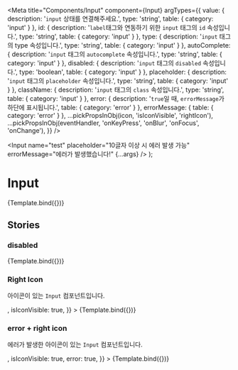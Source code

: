 
<Meta
  title="Components/Input"
  component={Input}
  argTypes={{
    value: { description: '`input` 상태를 연결해주세요.', type: 'string', table: { category: 'input' } },
    id: { description: '`label`태그와 연동하기 위한 `input` 태그의 `id` 속성입니다.', type: 'string', table: { category: 'input' } },
    type: { description: '`input` 태그의 type 속성입니다.', type: 'string', table: { category: 'input' } },
    autoComplete: { description: '`input` 태그의 `autocomplete` 속성입니다.', type: 'string', table: { category: 'input' } },
    disabled: { description: '`input` 태그의 `disabled` 속성입니다.', type: 'boolean', table: { category: 'input' } },
    placeholder: { description: '`input` 태그의 `placeholder` 속성입니다.', type: 'string', table: { category: 'input' } },
    className: { description: '`input` 태그의 `class` 속성입니다.', type: 'string', table: { category: 'input' } },
    error: { description: '`true`일 때, `errorMessage`가 하단에 표시됩니다.', table: { category: 'error' } },
    errorMessage: { table: { category: 'error' } },
    ...pickPropsInObj(icon, 'isIconVisible', 'rightIcon'),
    ...pickPropsInObj(eventHandler, 'onKeyPress', 'onBlur', 'onFocus', 'onChange'),
  }}
/>

  <Input name="test" placeholder="10글자 이상 시 에러 발생 가능" errorMessage="에러가 발생했습니다!" {...args} />
);

# Input

<Canvas>
  <Story name="default">{Template.bind({})}</Story>
</Canvas>

<ArgsTable story="default" />

## Stories

### disabled

<Canvas>
  <Story name="disabled" args={{ disabled: true }}>
    {Template.bind({})}
  </Story>
</Canvas>

### Right Icon

아이콘이 있는 `Input` 컴포넌트입니다.

<Canvas>
  <Story
    name="right icon"
    args={{
      rightIcon: <Campaign fillColor={bluescale500} size={30} />,
      isIconVisible: true,
    }}
  >
    {Template.bind({})}
  </Story>
</Canvas>

### error + right icon

에러가 발생한 아이콘이 있는 `Input` 컴포넌트입니다.

<Canvas>
  <Story
    name="right icon error"
    args={{
      value: 'error가 발생하는 값',
      rightIcon: <Campaign fillColor={red300} size={30} />,
      isIconVisible: true,
      error: true,
    }}
  >
    {Template.bind({})}
  </Story>
</Canvas>
